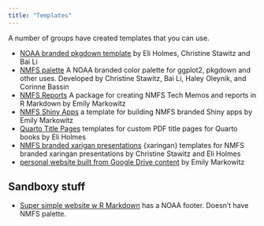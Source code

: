 ```yaml
---
title: "Templates"
---
```


A number of groups have created templates that you can use.

* [NOAA branded pkgdown template](https://nmfs-fish-tools.github.io/pkgdownTemplate/) by Eli Holmes, Christine Stawitz and Bai Li
* [NMFS palette](https://github.com/nmfs-fish-tools/nmfspalette) A NOAA branded color palette for ggplot2, pkgdown and other uses. Developed by Christine Stawitz, Bai Li, Haley Oleynik, and Corinne Bassin
* [NMFS Reports](https://emilymarkowitz-noaa.github.io/NMFSReports/) A package for creating NMFS Tech Memos and reports in R Markdown by Emily Markowitz
* [NMFS Shiny Apps](https://github.com/EmilyMarkowitz-NOAA/template_nfms_shiny) a template for building NMFS branded Shiny apps by Emily Markowitz
* [Quarto Title Pages](https://github.com/nmfs-opensci/quarto_titlepages) templates for custom PDF title pages for Quarto books by Eli Holmes
* [NMFS branded xarigan presentations](https://github.com/nmfs-opensci/xaringan-nmfs) {xaringan} templates for NMFS branded xaringan presentations by Christine Stawitz and Eli Holmes
* [personal website built from Google Drive content](https://github.com/nmfs-opensci/template_website_cv) by Emily Markowitz

## Sandboxy stuff

* [Super simple website w R Markdown](https://github.com/nmfs-opensci/NOAA-branded-simple) has a NOAA footer. Doesn't have NMFS palette.
